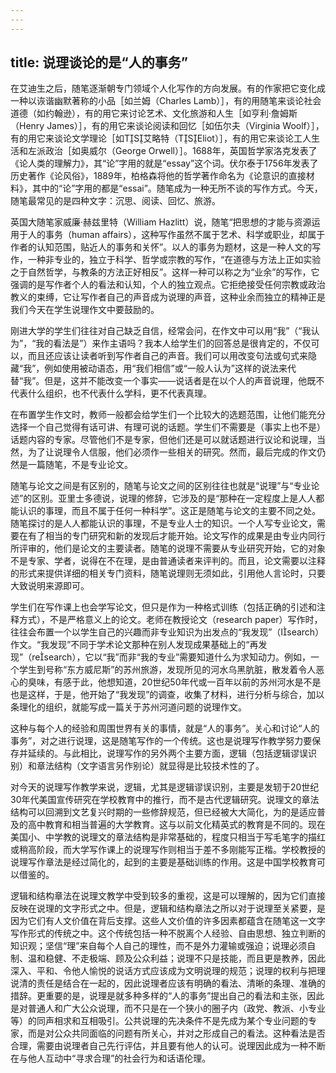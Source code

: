 ```yaml
---
---
---
```

title: 说理谈论的是“人的事务”
---





在艾迪生之后，随笔逐渐朝专门领域个人化写作的方向发展。有的作家把它变化成一种以诙谐幽默著称的小品［如兰姆（Charles Lamb）］，有的用随笔来谈论社会道德（如约翰逊），有的用它来讨论艺术、文化旅游和人生［如亨利·詹姆斯（Henry James）］，有的用它来谈论阅读和回忆［如伍尔夫（Virginia Woolf）］，有的用它来谈论文学理论［如TS艾略特（TSEliot）］，有的用它来谈论工人生活和左派政治［如奥威尔（George Orwell）］。1688年，英国哲学家洛克发表了《论人类的理解力》，其“论”字用的就是“essay”这个词。伏尔泰于1756年发表了历史著作《论风俗》，1889年，柏格森将他的哲学著作命名为《论意识的直接材料》，其中的“论”字用的都是“essai”。随笔成为一种无所不谈的写作方式。今天，随笔最常见的是四种文字：沉思、阅读、回忆、旅游。

英国大随笔家威廉·赫兹里特（William Hazlitt）说，随笔“把思想的才能与资源运用于人的事务（human affairs），这种写作虽然不属于艺术、科学或职业，却属于作者的认知范围，贴近人的事务和关怀”。以人的事务为题材，这是一种人文的写作，一种非专业的，独立于科学、哲学或宗教的写作，“在道德与方法上正如实验之于自然哲学，与教条的方法正好相反”。这样一种可以称之为“业余”的写作，它强调的是写作者个人的看法和认知，个人的独立观点。它拒绝接受任何宗教或政治教义的束缚，它让写作者自己的声音成为说理的声音，这种业余而独立的精神正是我们今天在学生说理作文中要鼓励的。

刚进大学的学生们往往对自己缺乏自信，经常会问，在作文中可以用“我”（“我认为”，“我的看法是”）来作主语吗？我本人给学生们的回答总是很肯定的，不仅可以，而且还应该让读者听到写作者自己的声音。我们可以用改变句法或句式来隐藏“我”，例如使用被动语态，用“我们相信”或“一般人认为”这样的说法来代替“我”。但是，这并不能改变一个事实——说话者是在以个人的声音说理，他既不代表什么组织，也不代表什么学科，更不代表真理。

在布置学生作文时，教师一般都会给学生们一个比较大的选题范围，让他们能充分选择一个自己觉得有话可讲、有理可说的话题。学生们不需要是（事实上也不是）话题内容的专家。尽管他们不是专家，但他们还是可以就话题进行议论和说理，当然，为了让说理令人信服，他们必须作一些相关的研究。然而，最后完成的作文仍然是一篇随笔，不是专业论文。

随笔与论文之间是有区别的，随笔与论文之间的区别往往也就是“说理”与“专业论述”的区别。亚里士多德说，说理的修辞，它涉及的是“那种在一定程度上是人人都能认识的事理，而且不属于任何一种科学”。这正是随笔与论文的主要不同之处。随笔探讨的是人人都能认识的事理，不是专业人士的知识。一个人写专业论文，需要在有了相当的专门研究和新的发现后才能开始。论文写作的成果是由专业内同行所评审的，他们是论文的主要读者。随笔的说理不需要从专业研究开始，它的对象不是专家、学者，说得在不在理，是由普通读者来评判的。而且，论文需要以注释的形式来提供详细的相关专门资料，随笔说理则无须如此，引用他人言论时，只要大致说明来源即可。

学生们在写作课上也会学写论文，但只是作为一种格式训练（包括正确的引述和注释方式），不是严格意义上的论文。老师在教授论文（research paper）写作时，往往会布置一个以学生自己的兴趣而非专业知识为出发点的“我发现”（Isearch）作文。“我发现”不同于学术论文那种在别人发现成果基础上的“再发现”（research），它以“我”而非“我的专业”需要知道什么为求知动力。例如，一个学生到号称“东方威尼斯”的苏州旅游，发现所见的河水乌黑肮脏，散发着令人恶心的臭味，有感于此，他想知道，20世纪50年代或一百年以前的苏州河水是不是也是这样，于是，他开始了“我发现”的调查，收集了材料，进行分析与综合，加以条理化的组织，就能写成一篇关于苏州河道问题的说理作文。

这种与每个人的经验和周围世界有关的事情，就是“人的事务”。关心和讨论“人的事务”，对之进行说理，这是随笔写作的一个传统。这也是说理写作教学努力要保存并延续的。与此相比，说理写作的另外两个主要方面，逻辑（包括逻辑谬误识别）和章法结构（文字语言另作别论）就显得是比较技术性的了。

对今天的说理写作教学来说，逻辑，尤其是逻辑谬误识别，主要是发轫于20世纪30年代美国宣传研究在学校教育中的推行，而不是古代逻辑研究。说理文的章法结构可以回溯到文艺复兴时期的一些修辞规范，但已经被大大简化，为的是适应普及的高中教育和相当普遍的大学教育。这与以前文化精英式的教育是不同的。现在美国小、中学教的说理文的章法结构是非常基础的，程度只相当于写毛笔字的描红或稍高阶段，而大学写作课上的说理写作则相当于差不多刚能写正楷。学校教授的说理写作章法是经过简化的，起到的主要是基础训练的作用。这是中国学校教育可以借鉴的。

逻辑和结构章法在说理文教学中受到较多的重视，这是可以理解的，因为它们直接反映在说理的文字形式之中。但是，逻辑和结构章法之所以对于说理至关紧要，是因为它们有人文价值在背后支撑。这些人文价值的许多因素都蕴含在随笔这一文字写作形式的传统之中。这个传统包括一种不脱离个人经验、自由思想、独立判断的知识观；坚信“理”来自每个人自己的理性，而不是外力灌输或强迫；说理必须自制、温和稳健、不走极端、顾及公众利益；说理不只是技能，而且更是教养，因此深入、平和、令他人愉悦的说话方式应该成为文明说理的规范；说理的权利与把理说清的责任是结合在一起的，因此说理者应该有明确的看法、清晰的条理、准确的措辞。更重要的是，说理是就多种多样的“人的事务”提出自己的看法和主张，因此是对普通人和广大公众说理，而不只是在一个狭小的圈子内（政党、教派、小专业等）的同声相求和互相吸引。公共说理的先决条件不是先成为某个专业问题的专家，而是对公众共同面临的问题有所关心，并对之形成自己的看法。这种看法是否合理，需要由说理者自己先行评估，并且要有他人的认可。说理因此成为一种不断在与他人互动中“寻求合理”的社会行为和话语伦理。
